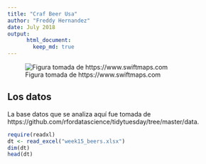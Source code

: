 ```yaml
---
title: "Craf Beer Usa"
author: "Freddy Hernandez"
date: July 2018
output:  
      html_document:  
        keep_md: true
---
```


![Figura tomada de https://www.swiftmaps.com](beer.jpg)

## Los datos
La base datos que se analiza aquí fue tomada de https://github.com/rfordatascience/tidytuesday/tree/master/data.

```r
require(readxl)
dt <- read_excel("week15_beers.xlsx")
dim(dt)
head(dt)
```





